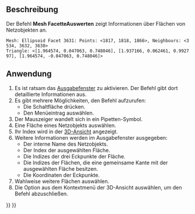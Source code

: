 <languages/>

{{Docnav/de
|[[Mesh_Evaluation/de|Auswertung]]
|[[Mesh_CurvatureInfo/de|Krümmungsinfo]]
|[[Mesh_Workbench/de|Mesh]]
|IconL=Mesh_Evaluation.svg
|IconR=Mesh_CurvatureInfo.svg
|IconC=Workbench_Mesh.svg
}}

{{GuiCommand/de
|Name=Mesh EvaluateFacet
|Name/de=Mesh FacetteAuswerten
|MenuLocation= Netze → Analysieren → Dreiecksinformation
|Workbenches=[[Mesh_Workbench/de|Mesh]]
}}

<span id="Description"></span>
==Beschreibung==

Der Befehl '''Mesh FacetteAuswerten''' zeigt Informationen über Flächen von Netzobjekten an.

 Mesh: Ellipsoid Facet 3631: Points: <1817, 1818, 1866>, Neighbours: <3534, 3632, 3630>
 Triangle: <[1.964574, 0.047063, 0.748046], [1.937166, 0.062461, 0.992797], [1.964574, -0.047063, 0.748046]>
{{Caption|Beispiel der Informationen, die im Ausgabefenster angezeigt werden}}

<span id="Usage"></span>
==Anwendung==

# Es ist ratsam das [[Report_view/de|Ausgabefenster]] zu aktivieren. Der Befehl gibt dort detaillierte Informationen aus.
# Es gibt mehrere Möglichkeiten, den Befehl aufzurufen:
#* Die Schaltfläche {{Button|[[Image:Mesh_EvaluateFacet.svg|16px]] [[Mesh_EvaluateFacet/de|Dreiecksinformation]]}} drücken.
#* Den Menüeintrag {{MenuCommand|Netze → Analysieren → [[Image:Mesh_EvaluateFacet.svg|16px]] Dreicksinformation}} auswählen.
# Der Mauszeiger wandelt sich in ein Pipetten-Symbol.
# Eine Fläche eines Netzobjekts auswählen.
# Ihr Index wird in der [[3D_view/de|3D-Ansicht]] angezeigt.
# Weitere Informationen werden im Ausgabefenster ausgegeben:
#* Der interne Name des Netzobjekts.
#* Der Index der ausgewählten Fläche.
#* Die Indizes der drei Eckpunkte der Fläche.
#* Die Indizes der Flächen, die eine gemeinsame Kante mit der ausgewählten Fläche besitzen.
#* Die Koordinaten der Eckpunkte.
# Wahlweise weitere Flächen auswählen.
# Die Option {{MenuCommand|Info-Modus verlassen}} aus dem Kontextmenü der 3D-Ansicht auswählen, um den Befehl abzuschließen.


{{Docnav/de
|[[Mesh_Evaluation/de|Auswertung]]
|[[Mesh_CurvatureInfo/de|Krümmungsinfo]]
|[[Mesh_Workbench/de|Mesh]]
|IconL=Mesh_Evaluation.svg
|IconR=Mesh_CurvatureInfo.svg
|IconC=Workbench_Mesh.svg
}}

{{Mesh Tools navi{{#translation:}}}}
{{Userdocnavi{{#translation:}}}}
{{clear}}